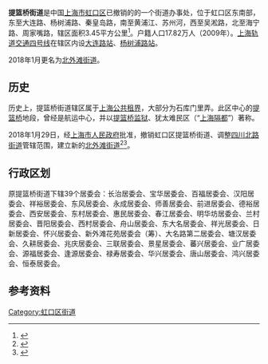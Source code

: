 {{中国乡级行政区
|景观照片文件名 = 
|景观照片描述 = 
|汉语拼音 = 
|其他语言 = 
|其他语言名称 = 
|旧称 = 
|地名出处 = 
|位置图文件名 = 
|位置图描述 = 
|自定义图片= 
|建置时间 = 
|政府驻地 = 
|毗邻 = 
|总面积 = 3.45平方公里
|总人口 = 
|总人口年份 = 
|户籍人口 = 
|户籍人口年份 = 
|常住人口 = 
|常住人口年份 = 
|人口密度 = 
|GDP = 
|GDP年份 = 
|邮政编码 = 
|电话区号 = 21
|官方网站 = 
|网站名称 = 
|31/01/09/018/000}}
'''提篮桥街道'''是中国[[上海市|上海市]][[虹口区|虹口区]]已撤销的的一个街道办事处，位于虹口区东南部，东至大连路、杨树浦路、秦皇岛路，南至黄浦江、苏州河，西至吴淞路，北至海宁路、周家嘴路，辖区面积3.45平方公里<ref>{{cite web | title = 沪虹口撤销乍浦路新港路两街道 重整川北商业街(原载《解放日报》) | publisher = eastday.com | date = 2009-11-20 | url = http://jfdaily.eastday.com/j/20091120/u1a658538.html | accessdate = 2009-11-23 | language = zh | archive-url = https://web.archive.org/web/20091124074533/http://jfdaily.eastday.com/j/20091120/u1a658538.html | archive-date = 2009-11-24 | dead-url = yes }}</ref>。户籍人口17.82万人（2009年）。[[上海轨道交通四号线|上海轨道交通四号线]]在辖区内设[[大连路站|大连路站]]、[[杨树浦路站|杨树浦路站]]。

2018年1月更名为[[北外滩街道|北外滩街道]]。

== 历史 ==
历史上，提篮桥街道辖区属于[[上海公共租界|上海公共租界]]，大部分为石库门里弄。此区中心的[[提篮桥|提篮桥]]地段，曾经是航运中心，并以[[提篮桥监狱|提篮桥监狱]]、犹太难民区（“[[上海隔都|上海隔都]]”）著称。

2018年1月29日，经[[上海市人民政府|上海市人民政府]]批准，撤销虹口区提篮桥街道、调整[[四川北路街道|四川北路街道]]管辖范围，建立新的[[北外滩街道|北外滩街道]]<ref>{{cite web | title = 虹口北外滩街道建立，提篮桥街道撤销 | publisher = 上海发布 | date = 2018-01-30 | url = http://newsxmwb.xinmin.cn/bnm/fbt/2018/01/30/31356278.html | accessdate = 2018-01-30 | language = zh | archive-date = 2018-01-30 | archive-url = https://web.archive.org/web/20180130145708/http://newsxmwb.xinmin.cn/bnm/fbt/2018/01/30/31356278.html | dead-url = no }}</ref><ref>{{Cite web|url=http://www.mca.gov.cn/article/sj/xzqh/2018/201804-12/201803-06041622.html|title=2018年中华人民共和国县以下行政区划变更情况（3月份）|accessdate=|author=中国民政部|date=|publisher=|deadurl=no|archiveurl=https://web.archive.org/web/20180610143827/http://www.mca.gov.cn/article/sj/xzqh/2018/201804-12/201803-06041622.html|archivedate=2018-06-10|df=}}</ref>。

== 行政区划 ==
原提篮桥街道下辖39个居委会：长治居委会、宝华居委会、百福居委会、汉阳居委会、祥裕居委会、东风居委会、永成居委会、师善居委会、前进居委会、德裕居委会、西安居委会、东村居委会、惠民居委会、春江居委会、明华坊居委会、兰村居委会、晋阳居委会、西村居委会、舟山居委会、东大名居委会、祥光居委会、日新居委会、怀兴居委会、新外滩花苑居委会（筹）、大名路第二居委会、塘汉居委会、久耕居委会、兆庆居委会、三联居委会、景星居委会、蕃兴居委会、业广居委会、源福居委会、逢源居委会、禄寿居委会、华兴居委会、唐山居委会、鸿兴居委会、恒泰居委会。

== 参考资料 ==

{{Reflist|2}}

{{虹口区行政区划}}
{{上海市功能性区域}}

[[Category:虹口区街道|Category:虹口区街道]]